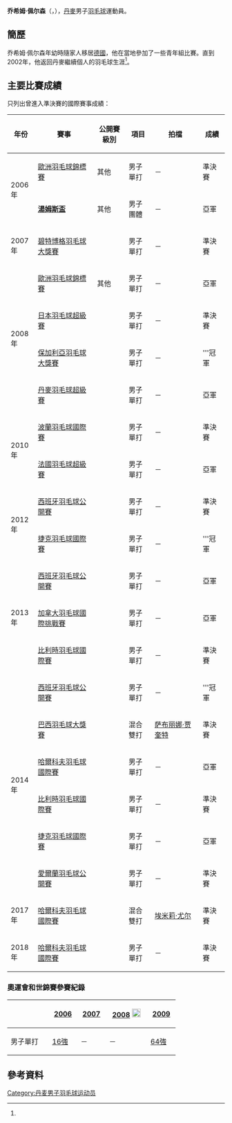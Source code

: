 {{noteTA|G1=Badminton}}
{{Infobox 羽球選手
| playername              = 乔希姆·佩尔森<br />{{lang|da|Joachim Persson}}
| image                   = 
| size                    = 
| caption                 = 
| birth_name              = 
| date_of_birth           = {{birth_date_and_age|1983|5|23}}<ref name="Profile">{{cite web|title=Biography of Joachim Persson|url=http://webob.free.fr/jp/site/portrait.php|publisher=Official Webpage of Joachim Persson|access-date=2013-10-11|archive-date=2016-03-04|archive-url=https://web.archive.org/web/20160304134943/http://webob.free.fr/jp/site/portrait.php}}{{en}}</ref>
| place_of_birth          = {{DEN}}[[斯拉厄爾瑟|斯拉厄爾瑟]]<ref name="Profile"/>
| height                  = {{height|m=1.84}}<ref name="Profile"/>
| weight                  = {{weight|kg=79}}<ref name="Profile"/>
| event                   = 男子單打
| country                 = {{DEN}}
| years_active            = 
| handedness              = 
| coach                   = 
| highest_ranking         = 第10位（男單）
| date_of_highest_ranking = 2009年10月8日<ref name="ranking">[http://bwfcontent.tournamentsoftware.com/ranking/player.aspx?id=12746&player=108071 BWF World Ranking - Ranking of Joachim PERSSON (51053)]{{en}}</ref>
| current_ranking         = 第389位（男單）
| date_of_current_ranking = 2017年1月26日<ref>[http://bwfcontent.tournamentsoftware.com/ranking/category.aspx?id=12746&category=472 BWF World Ranking - BWF世界排名榜 (1/26/2017) - Men's singles]{{en}}</ref>
| played                  = 306勝–179負（男單）<br/>2勝–11負（男雙）<br/>3勝–1負（混雙）
| titles                  = 
| bwf_profile             = 4BDA7CCB-E9AA-441D-9B3C-94BB0D889BB4
| bwf_id                  = 51053
| updated                 = 2017年2月2日
}}
{{MedalTableTop}}
{{MedalSport | 男子[[羽毛球|羽毛球]]}}
{{MedalCountry | {{DEN}}}}
{{MedalCompetition | [[湯姆斯盃|湯姆斯盃]]}}
{{MedalSilver| [[2006年湯姆斯盃|2006年 仙台/東京]] | 男子團體}}
{{MedalCompetition | [[歐洲羽毛球錦標賽|歐洲羽毛球錦標賽]]}}
{{MedalBronze| [[2006年歐洲羽毛球錦標賽|2006年 登博斯]] | 男子單打}}
{{MedalSilver| [[2008年歐洲羽毛球錦標賽|2008年 海寧]] | 男子單打}}
{{MedalBottom}}
'''乔希姆·佩尔森'''（{{lang-da|'''Joachim Persson'''}}，{{bd|1983年|5月23日}}），[[丹麥|丹麥]]男子[[羽毛球|羽毛球]]運動員。

==簡歷==
乔希姆·佩尔森年幼時隨家人移居[[德國|德國]]，他在當地參加了一些青年組比賽。直到2002年，他返回丹麥繼續個人的羽毛球生涯<ref name="Profile"/>。

==主要比賽成績==
只列出曾進入準決賽的國際賽事成績：
{| class=wikitable style="text-align:center; font-size:small;" 
!width="50"|年份
!width="180"|賽事
!width="80"|公開賽級別
!width="60"|項目
!width="140"|拍檔
!width="50"|成績
|-
!rowspan="2"|2006年
|[[2006年歐洲羽毛球錦標賽|歐洲羽毛球錦標賽]]
|其他
|男子單打
|－
|bgcolor="#b8860b"|準決賽
|-
|'''[[2006年湯姆斯盃|湯姆斯盃]]'''
|其他
|男子團體
|－
|bgcolor="silver"|亞軍
|-
!rowspan="1"|2007年
|[[2007年碧特博格羽毛球大獎賽|碧特博格羽毛球大獎賽]]
|{{BWFGP}}
|男子單打
|－
|bgcolor="#b8860b"|準決賽
|-
!rowspan="4"|2008年
|[[2008年歐洲羽毛球錦標賽|歐洲羽毛球錦標賽]]
|其他
|男子單打
|－
|bgcolor="silver"|亞軍
|-
|[[2008年日本羽毛球超級賽|日本羽毛球超級賽]]
|{{BWFSS}}
|男子單打
|－
|bgcolor="#b8860b"|準決賽
|-
|[[2008年保加利亞羽毛球大獎賽|保加利亞羽毛球大獎賽]]
|{{BWFGP}}
|男子單打
|－
|bgcolor="gold"|'''冠軍
|-
|[[2008年丹麥羽毛球超級賽|丹麥羽毛球超級賽]]
|{{BWFSS}}
|男子單打
|－
|bgcolor="silver"|亞軍
|-
!rowspan="2"|2010年
|[[2010年波蘭羽毛球國際賽|波蘭羽毛球國際賽]]
|{{BWFIC}}
|男子單打
|－
|bgcolor="#b8860b"|準決賽
|-
|[[2010年法國羽毛球超級賽|法國羽毛球超級賽]]
|{{BWFSS}}
|男子單打
|－
|bgcolor="silver"|亞軍
|-
!rowspan="2"|2012年
|[[2012年西班牙羽毛球公開賽|西班牙羽毛球公開賽]]
|{{BWFIC}}
|男子單打
|－
|bgcolor="#b8860b"|準決賽
|-
|[[2012年捷克羽毛球國際賽|捷克羽毛球國際賽]]
|{{BWFIC}}
|男子單打
|－
|bgcolor="gold"|'''冠軍
|-
!rowspan="3"|2013年
|[[2013年西班牙羽毛球公開賽|西班牙羽毛球公開賽]]
|{{BWFIC}}
|男子單打
|－
|bgcolor="silver"|亞軍
|-
|[[2013年加拿大羽毛球國際挑戰賽|加拿大羽毛球國際挑戰賽]]
|{{BWFIC}}
|男子單打
|－
|bgcolor="silver"|亞軍
|-
|[[2013年比利時羽毛球國際賽|比利時羽毛球國際賽]]
|{{BWFIC}}
|男子單打
|－
|bgcolor="#b8860b"|準決賽
|-
!rowspan="6"|2014年
|[[2014年西班牙羽毛球公開賽|西班牙羽毛球公開賽]]
|{{BWFIC}}
|男子單打
|－
|bgcolor="gold"|'''冠軍
|-
|[[2014年巴西羽毛球大獎賽|巴西羽毛球大獎賽]]
|{{BWFGP}}
|混合雙打
|{{flagicon|SUI}} [[萨布丽娜·贾奎特|萨布丽娜·贾奎特]]
|bgcolor="#b8860b"|準決賽
|-
|[[2014年哈爾科夫羽毛球國際賽|哈爾科夫羽毛球國際賽]]
|{{BWFIC}}
|男子單打
|－
|bgcolor="silver"|亞軍
|-
|[[2014年比利時羽毛球國際賽|比利時羽毛球國際賽]]
|{{BWFIC}}
|男子單打
|－
|bgcolor="#b8860b"|準決賽
|-
|[[2014年捷克羽毛球國際賽|捷克羽毛球國際賽]]
|{{BWFIC}}
|男子單打
|－
|bgcolor="silver"|亞軍
|-
|[[2014年愛爾蘭羽毛球公開賽|愛爾蘭羽毛球公開賽]]
|{{BWFIC}}
|男子單打
|－
|bgcolor="#b8860b"|準決賽
|-
!rowspan="1"|2017年
|[[2017年哈爾科夫羽毛球國際賽|哈爾科夫羽毛球國際賽]]
|{{BWFIC}}
|混合雙打
|[[埃米莉·尤尔|埃米莉·尤尔]]
|bgcolor="#b8860b"|準決賽
|-
!rowspan="1"|2018年
|[[2018年哈爾科夫羽毛球國際賽|哈爾科夫羽毛球國際賽]]
|{{BWFIC}}
|男子單打
|－
|bgcolor="#b8860b"|準決賽
|}
{{BWF賽事級別索引}}

===奧運會和世錦賽參賽紀錄===
{| class=wikitable style="text-align:center; font-size:small;" 
!
!width="50"|[[2006年世界羽毛球錦標賽|2006]]
!width="50"|[[2007年世界羽毛球錦標賽|2007]]
!width="80"|[[2008年夏季奧林匹克運動會羽毛球比賽|2008]] [[File:Olympic_rings_without_rims.svg|20px]]
!width="50"|[[2009年世界羽毛球錦標賽|2009]]
|-
!width="80"|男子單打
|[[2006年世界羽毛球錦標賽男子單打項目|16強]]
|－
|－
|[[2009年世界羽毛球錦標賽男子單打項目|64強]]
|}

== 參考資料 ==
{{Reflist}}

{{DEFAULTSORT:Persson, Joachim}}
[[Category:丹麦男子羽毛球运动员|Category:丹麦男子羽毛球运动员]]